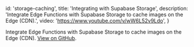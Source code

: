 
  id: 'storage-caching',
  title: 'Integrating with Supabase Storage',
  description: 'Integrate Edge Functions with Supabase Storage to cache images on the Edge (CDN).',
  video: 'https://www.youtube.com/v/wW6L52v9Ldo',
}

<div class="video-container">
  <IFrameWithConsent
    src="https://www.youtube-nocookie.com/embed/wW6L52v9Ldo"
    frameBorder="1"
    allow="accelerometer; autoplay; clipboard-write; encrypted-media; gyroscope; picture-in-picture"
    allowFullScreen
  ></IFrameWithConsent>
</div>

Integrate Edge Functions with Supabase Storage to cache images on the Edge (CDN). [View on GitHub](https://github.com/supabase/supabase/tree/master/examples/edge-functions/supabase/functions/og-image-with-storage-cdn).


